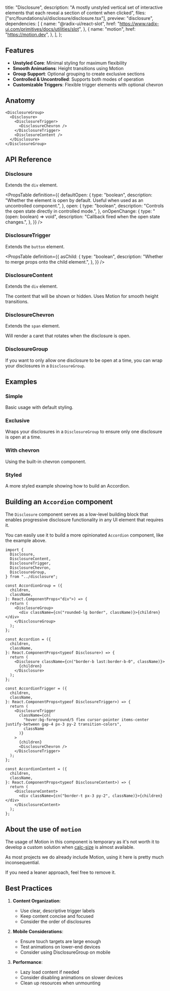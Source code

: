   title: "Disclosure",
  description:
    "A mostly unstyled vertical set of interactive elements that each reveal a section of content when clicked",
  files: ["src/foundations/ui/disclosure/disclosure.tsx"],
  preview: "disclosure",
  dependencies: [
    {
      name: "@radix-ui/react-slot",
      href: "https://www.radix-ui.com/primitives/docs/utilities/slot",
    },
    {
      name: "motion",
      href: "https://motion.dev",
    },
  ],
};

## Features

- **Unstyled Core**: Minimal styling for maximum flexibility
- **Smooth Animations**: Height transitions using Motion
- **Group Support**: Optional grouping to create exclusive sections
- **Controlled & Uncontrolled**: Supports both modes of operation
- **Customizable Triggers**: Flexible trigger elements with optional chevron

## Anatomy

```tsx
<DisclosureGroup>
  <Disclosure>
    <DisclosureTrigger>
      <DisclosureChevron />
    </DisclosureTrigger>
    <DisclosureContent />
  </Disclosure>
</DisclosureGroup>
```

## API Reference

### Disclosure

Extends the `div` element.

<PropsTable
  definition={{
    defaultOpen: {
      type: "boolean",
      description:
        "Whether the element is open by default. Useful when used as an uncontrolled component.",
    },
    open: {
      type: "boolean",
      description: "Controls the open state directly in controlled mode.",
    },
    onOpenChange: {
      type: "(open: boolean) => void",
      description: "Callback fired when the open state changes.",
    },
  }}
/>

### DisclosureTrigger

Extends the `button` element.

<PropsTable
  definition={{
    asChild: {
      type: "boolean",
      description: "Whether to merge props onto the child element.",
    },
  }}
/>

### DisclosureContent

Extends the `div` element.

The content that will be shown or hidden. Uses Motion for smooth height transitions.

### DisclosureChevron

Extends the `span` element.

Will render a caret that rotates when the disclosure is open.

### DisclosureGroup

If you want to only allow one disclosure to be open at a time, you can wrap your disclosures in a `DisclosureGroup`.

## Examples

### Simple

Basic usage with default styling.

<Preview slug="disclosure" />

### Exclusive

Wraps your disclosures in a `DisclosureGroup` to ensure only one disclosure is open at a time.

<Preview slug="disclosure-exclusive" />

### With chevron

Using the built-in chevron component.

<Preview slug="disclosure-chevron" />

### Styled

A more styled example showing how to build an Accordion.

<Preview slug="disclosure-styled" layout="padded" />

## Building an `Accordion` component

The `Disclosure` component serves as a low-level building block that enables progressive disclosure functionality in any UI element that requires it.

You can easily use it to build a more opinionated `Accordion` component, like the example above.

```tsx
import {
  Disclosure,
  DisclosureContent,
  DisclosureTrigger,
  DisclosureChevron,
  DisclosureGroup,
} from "../disclosure";

const AccordionGroup = ({
  children,
  className,
}: React.ComponentProps<"div">) => {
  return (
    <DisclosureGroup>
      <div className={cn("rounded-lg border", className)}>{children}</div>
    </DisclosureGroup>
  );
};

const Accordion = ({
  children,
  className,
}: React.ComponentProps<typeof Disclosure>) => {
  return (
    <Disclosure className={cn("border-b last:border-b-0", className)}>
      {children}
    </Disclosure>
  );
};

const AccordionTrigger = ({
  children,
  className,
}: React.ComponentProps<typeof DisclosureTrigger>) => {
  return (
    <DisclosureTrigger
      className={cn(
        "hover:bg-foreground/5 flex cursor-pointer items-center justify-between gap-4 px-3 py-2 transition-colors",
        className
      )}
    >
      {children}
      <DisclosureChevron />
    </DisclosureTrigger>
  );
};

const AccordionContent = ({
  children,
  className,
}: React.ComponentProps<typeof DisclosureContent>) => {
  return (
    <DisclosureContent>
      <div className={cn("border-t px-3 py-2", className)}>{children}</div>
    </DisclosureContent>
  );
};
```

## About the use of `motion`

The usage of Motion in this component is temporary as it's not worth it to develop a custom solution when [calc-size](https://developer.mozilla.org/en-US/docs/Web/CSS/calc-size) is almost available.

As most projects we do already include Motion, using it here is pretty much inconsequential.

If you need a leaner approach, feel free to remove it.

## Best Practices

1. **Content Organization**:

   - Use clear, descriptive trigger labels
   - Keep content concise and focused
   - Consider the order of disclosures

2. **Mobile Considerations**:

   - Ensure touch targets are large enough
   - Test animations on lower-end devices
   - Consider using DisclosureGroup on mobile

3. **Performance**:
   - Lazy load content if needed
   - Consider disabling animations on slower devices
   - Clean up resources when unmounting
